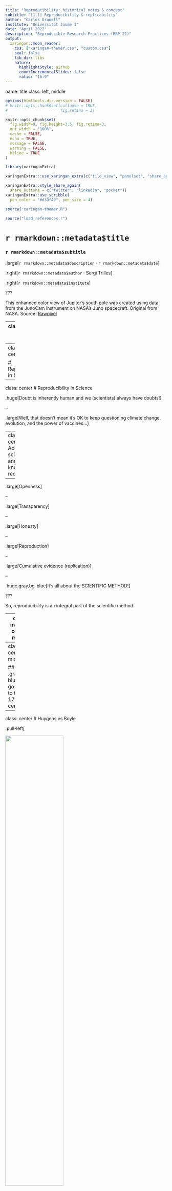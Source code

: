 ```yaml
---
title: "Reproducibility: historical notes & concept"
subtitle: "[1.1] Reproducibility & replicability"
author: "Carlos Granell"
institute: "Universitat Jaume I"
date: "April 2022"
description: "Reproducible Research Practices (RRP'22)"
output:
  xaringan::moon_reader:
    css: ["xaringan-themer.css", "custom.css"]
    seal: false
    lib_dir: libs
    nature:
      highlightStyle: github
      countIncrementalSlides: false
      ratio: "16:9"
---
```

name: title
class: left, middle
<!--background-image: url(images/rawpixel/nasa-jupiter.jpg)
background-size: cover-->



```r
options(htmltools.dir.version = FALSE)
# knitr::opts_chunk$set(collapse = TRUE,
#                       fig.retina = 3)

knitr::opts_chunk$set(
  fig.width=9, fig.height=3.5, fig.retina=3,
  out.width = "100%",
  cache = FALSE,
  echo = TRUE,
  message = FALSE, 
  warning = FALSE,
  hiline = TRUE
)


```

```r
library(xaringanExtra)

xaringanExtra:::use_xaringan_extra(c("tile_view", "panelset", "share_again", "editable"))

xaringanExtra::style_share_again(
  share_buttons = c("twitter", "linkedin", "pocket"))
xaringanExtra::use_scribble(
  pen_color = "#d33f49", pen_size = 4)
```


```r
source("xaringan-themer.R")
```

```r
source("load_references.r")
```

# `r rmarkdown::metadata$title`

### `r rmarkdown::metadata$subtitle`

.large[`r rmarkdown::metadata$description` &#183; `r rmarkdown::metadata$date`]

.right[`r rmarkdown::metadata$author` &#183; Sergi Trilles]

.right[`r rmarkdown::metadata$institute`]

???

This enhanced color view of Jupiter's south pole was created using data from the JunoCam instrument on NASA's Juno spacecraft. Original from NASA.
Source: [Rawpixel](https://www.rawpixel.com/image/440596/jupiters-south-pole)

---
class: inverse, bottom, middle

## Focus is the art of knowing what to ignore.

.large[The fastest way to raise your level of performance: Cut your number of commitments in half.]

---
class: inverse, center, middle

# Reproducibility in Science

---
class: center
# Reproducibility in Science

.huge[Doubt is inherently human and we (scientists) always have doubts!]

--

.large[Well, that doesn’t mean it’s OK to keep questioning climate change, evolution, and the power of vaccines...]

---
class: center
# Advancing science and knowledge requires


--

.large[Openness]

--

.large[Transparency]

--

.large[Honesty]

--

.large[Reproduction]

--

.large[Cumulative evidence (replication)]

--

.huge.gray.bg-blue[It's all about the SCIENTIFIC METHOD!]

???

So, reproducibility is an integral part of the scientific method. 

---
class: inverse, center, middle


# Is reproducibility a new problem?

---
class: center, middle

## .gray.bg-blue[Let's go back to the 17th century...]


---
class: center
# Huygens vs Boyle 

.pull-left[

<img src="https://upload.wikimedia.org/wikipedia/commons/a/a4/Christiaan_Huygens-painting.jpeg" width="60%"/>

[Christiaan Huygens](https://en.wikipedia.org/wiki/Christiaan_Huygens)

]

.pull-right[
<img src="https://upload.wikimedia.org/wikipedia/commons/thumb/a/a3/The_Shannon_Portrait_of_the_Hon_Robert_Boyle.jpg/800px-The_Shannon_Portrait_of_the_Hon_Robert_Boyle.jpg" width="60%"/>

[Robert Boyle](https://en.wikipedia.org/wiki/Robert_Boyle)

]


---
class: center, middle

.pull-left[

<br/><br/><br/><br/>

.huge[Boyle's [air-pump](https://en.wikipedia.org/wiki/Air_pump) was one of the first documented disputes over reproducibility adn the experiemental science...]

]


.pull-right[
<img src="https://upload.wikimedia.org/wikipedia/commons/3/31/Boyle_air_pump.jpg" width="65%"/>

]


---
class: center
# Huygens vs Boyle 

.pull-left[
<img src="https://upload.wikimedia.org/wikipedia/commons/a/a4/Christiaan_Huygens-painting.jpeg" width="35%"/>

.large[**Huygens** observed a new effect (*[anomalous suspension](https://www.youtube.com/watch?v=vekG7rotwy4)*) in NL]

]

--

.pull-right[

<img src="https://upload.wikimedia.org/wikipedia/commons/thumb/a/a3/The_Shannon_Portrait_of_the_Hon_Robert_Boyle.jpg/800px-The_Shannon_Portrait_of_the_Hon_Robert_Boyle.jpg" width="35%"/>

.large[**Boyle** could not replicate this effect in his own air pump in UK]

]

--

.huge[Huygens went to UK (1663) to personally help Boyle .gray.bg-blue[replicate] anomalous suspension of water]


???

[Source](https://en.wikipedia.org/wiki/Reproducibility)

Note here that non-replication can be good! Here, a new, valid effect during replication was not observed in the original study. That's how science progresses! 

---
class: center
# Newton vs Flamsteed

.pull-left[

<img src="https://upload.wikimedia.org/wikipedia/commons/thumb/3/3b/Portrait_of_Sir_Isaac_Newton%2C_1689.jpg/1280px-Portrait_of_Sir_Isaac_Newton%2C_1689.jpg" width="60%"/>

[Isaac Newton](https://en.wikipedia.org/wiki/Isaac_Newton)
]

.pull-right[
<img src="https://upload.wikimedia.org/wikipedia/commons/1/16/John_Flamsteed_1702.jpg" width="60%"/>

[John Flamsteed](https://en.wikipedia.org/wiki/John_Flamsteed)

]


---
class: center, middle


.pull-left[

<br/><br/><br/><br/>

.huge[Flamsteed's [lunar data](https://articles.adsabs.harvard.edu//full/1995JHA....26..237K/0000237.000.html) & Newston's request for raw data...]

]


.pull-right[

![lunardata](images/flamsteed-newton-lunardata.jpg)

]


???

[SAO/NASA Astrophysics Data System (ADS)](https://articles.adsabs.harvard.edu//full/1995JHA....26..237K/0000237.000.html)


---
name: newton
class: center
# Newton vs Flamsteed


.large[In 1695, Sir Isaac Newton wrote a letter to the British Astronomer Royal John Flamsteed, whose data on lunar positions he was trying to get for more than half a year...]

--

.large[Newton wrote that...]

> .large[“these and all your communications will be useless to me unless you can propose some practicable way or other of supplying me with observations … .gray.bg-blue[I want not your calculations, but your observations only].”] `r cite("noy2019")`


???

[Kollerstrom, N. & Yallop, B. D. J. Hist. Astron. 26, 237–246 (1995)](https://doi.org/10.1177%2F002182869502600303).


---
class: inverse, center, middle

# Is reproducibility a new problem?


---
class: center, middle

## .gray.bg-blue[Let's go back to 40 years ago, with the birth of personal computers...]


---
class: left

### `r cite("knuth1984")` - Literate programming (Act III)

.pull-left[

.huge[[Like prose & code](http://www.literateprogramming.com/)] 

-   .large[Code embedded within the program's documentation as opposed to documentation embedded within code.]

-   .large[Combines .gray.bg-blue[programming language] (R, python) with .gray.bg-blue[documentation language] (TeX, LaTeX, Markdown).]

]

.pull-right[

```r
knitr::include_graphics('https://upload.wikimedia.org/wikipedia/commons/4/4f/KnuthAtOpenContentAlliance.jpg')
```

.center[[Donald E Knuth](https://en.wikipedia.org/wiki/Donald_Knuth)]

]


---
### Dynamic documentation (Act III)

.large[.gray.bg-blue[constant change]: anytime that the underlying data, analysis, or code change, the report itself is automatically updated]

--

.pull-left[

.large[SWEAVE (2002) by Friedrich Leisch allowed R code to be embedded within lay LaTex documents]

]

--

.pull-right[

.large[Language-specific tools to enable interactive or “live” notebooks]: 

-   [R Markdown](https://rmarkdown.rstudio.com/)
-   [Jupyter Notebooks](https://jupyter.org/)
-   [Wolfram Notebooks](https://www.wolfram.com/notebooks/)
-   [Google Colab](https://colab.research.google.com/)
-   [Quarto](https://quarto.org/): Python, R, Julia and Observable

]


---
class: inverse, center, middle

# Is reproducibility a new problem?


---
class: center, middle

## .gray.bg-blue[Let's go back to 30 years ago, with the birth of the Web...]


---
class: center, middle

>  .huge[Today, few published results are reproducible in any practical sense. To verify them requires almost as much effort as it took to create them originally. 
After a time, authors are often unable to reproduce their own results! For these reasons, many people ignore most of the literature. ]

.right[Jon Claerbout, *Earth Sounding Analysis*]

???

John Claerbout revised his book *Earth Soundings Analysis* with a valid complaint.

---
class: left

### `r cite("claerbout1992")` - _`r title("claerbout1992")`_


.pull-left[

-   .large[Merge publication with underlying computational analysis]

-   .large[Executable digital notebook]

-   .large[Be open & help others]

-   .large[Document for future self]
]

.pull-right[
```r
knitr::include_graphics('images/Claerbout92.png')
```

]


---
class: inverse, center, middle

# Is reproducibility a new problem?


---
class: center, middle

## .gray.bg-blue[Let's go back to Sep 15, 2022]


---
class: left

### Facts

.large[Rubén Herzog, Universidad de Valparaíso in Chile, published a 2020 [article](https://www.nature.com/articles/s41598-020-74060-6) in Scientific Reports]

--

.large[Paul Lodder, a grad student at the University of Amsterdam, wanted to expand on the model used by Rubén]

--

.large[Paul reproduced the paper's analysis results before looking into expanding...and got .gray.bg-blue[different results]]


> I (Paul) shared my findings with Rubén by writing up a .gray.bg-blue[literate programming report], which allowed me to present my findings in a reproducible manner by including the code that leads to any of the results discussed.

> Because I (Paul) was able to run his code and mine on the same simulated data, it was very clear that the typo caused the results from the paper

???

Full story on [Retraction Watch](https://retractionwatch.com/):

- [A grad student finds a ‘typo’ in a psychedelic study’s script that leads to a retraction](https://retractionwatch.com/2022/10/06/a-grad-student-finds-a-typo-in-a-psychedelic-studys-script-that-leads-to-a-retraction/#more-125759)
- [‘A display of extreme academic integrity’: A grad student who found a key error praises the original author](https://retractionwatch.com/2022/10/11/a-display-of-extreme-academic-integrity-a-grad-student-who-found-a-key-error-praises-the-original-author/)


---
class: left

### Lessons

.large[.gray.bg-blue[Academic integrity & honesty] through <br/> .gray.bg-blue[transparent and reproducible computational code]]

-   Both collaborated to find out the typo. 
-   Paper is now retracted, but both are working in a new version of the paper
-   Science wins!

???

Full story on [Retraction Watch](https://retractionwatch.com/):

- [A grad student finds a ‘typo’ in a psychedelic study’s script that leads to a retraction](https://retractionwatch.com/2022/10/06/a-grad-student-finds-a-typo-in-a-psychedelic-studys-script-that-leads-to-a-retraction/#more-125759)
- [‘A display of extreme academic integrity’: A grad student who found a key error praises the original author](https://retractionwatch.com/2022/10/11/a-display-of-extreme-academic-integrity-a-grad-student-who-found-a-key-error-praises-the-original-author/)


---
class: inverse, center, middle

# Is reproducibility a new problem?

---
class: center, middle


## No, it is not .gray.bg-blue[NEW], but it .gray.bg-blue[IS] still a problem.

---
class: left, bottom
background-image: url(images/supertramp.jpg)
background-size: contain



---
class: left

### `r cite("alsheikhAli2011")` - _`r title("alsheikhAli2011")`_

.huge[Assessed 500 papers]

-   .large[149 not subject to any data availability policy]

-   .large[208 did not adhere to data availability instructions]

-   .large[143 adhered to minimum requirements]

-   .large[47 deposited full primary data] ~9%


---
class:left
### `r cite("baker2015")` - _`r title("baker2015")`_

.pull-left[

-   .large[Only 39 out ot 100 of the published studies in psychology could be reproduced]

]

.pull-right[

```r
knitr::include_graphics('images/replicatation-graphic-b.png')
```
]


---
### .center[Reproducibility issues are well covered...]


-   .large[in __science studies__ in general, across various disciplines] `r cite("ioannidis2005")`: _`r title("ioannidis2005")`_

-   .large[in __economics__] `r cite("ioannidis2017")`: _`r title("ioannidis2017")`_

-   .large[in __medical chemistry__] `r cite("baker2017")`: _`r title("baker2017")`_

-   .large[in __neuroscience__] `r cite("button2013")`: _`r title("button2013")`_


---
class: left

### `r cite("baker2016")` - _`r title("baker2016")`_


.pull-left[

-   .large[+70% of researchers have tried and failed to reproduce another scientist's experiments]

-   .large[+50% have failed to reproduce their own experiments]
]

.pull-right[
![is there a reproducibility crisis?](images/reproducibility-graphic-online1.jpeg)
]

---
class: left
### `r cite("baker2016")` - Limitations & enablers 

.pull-left[

```r
knitr::include_graphics('images/reproducibility-graphic-online4.jpg')
```

]

.pull-right[
```r
knitr::include_graphics('images/reproducibility-graphic-online5.jpg')
```
]


---
class: left

### `r cite("fanelli2018")` -  _`r title("fanelli2018")`_

.huge[“science is in crisis” narrative is wrong?]

--

> The new “science is in crisis” narrative is not only empirically unsupported, but also quite obviously counterproductive. Instead of inspiring younger generations to do more and better science, it might foster in them cynicism and indifference. Instead of inviting greater respect for and investment in research, it risks discrediting the value of evidence and feeding antiscientific agendas.

---
class: left,

### `r cite("fanelli2018")` -  _`r title("fanelli2018")`_

.huge[“science is in crisis” narrative is wrong?]

> Therefore, contemporary science could be more accurately portrayed as facing “new opportunities and challenges” or even a “revolution”. .gray.bg-blue[Efforts to promote transparency and reproducibility would find complete justification in such a narrative of transformation and empowerment], a narrative that is not only more compelling and inspiring than that of a crisis, but also better supported by evidence.

---
class: inverse, center, middle

# The concept of reproduction 

---
class: left, center
# Objectives of scientific research

--

.huge[Discover laws, axioms, rules, etc. and describe under which conditions they apply]

--

.huge[Conduct case studies to prove a general principle or theory]

--

.huge[Transfer/publish results to prove validity, veracity, trust in findings]

--

> One of the pathways by which scientists confirm the validity of a new
finding or discovery is by repeating the research that produced it.


> Observed inconsistency may be an important precursor to new discovery while 
others fear it may be a symptom of a lack of rigor in science



---
class: left

# .center[Today's reality]

-   .huge[.gray.bg-blue[Computation] has an increasing role in scientific research] `r cite("stodden2014")`

-   .huge[Many and diverse .gray.bg-blue[computational] sciences (bio-informatics, geophysics, material science, fluid mechanics, climate modelling, computational chemistry, ...)] `r cite("barba2021")`

-   .huge[if results are produced by complex .gray.bg-blue[computational] processes...] 

---
class: center, middle

## ...the .gray.bg-blue[methods] section of a scientific paper <br/> is .gray.bg-blue[no longer sufficient]


---
class: left

### `r cite("nust2021")` - _The inverse problem_

![](images/nust2021_f1000.gif)


---
class: left

### `r cite("stark2018")` - _'Show me', not 'trust me'_

.pull-left[

-   .large['Show me' = ‘help me if you can’]

> "If I say: ‘here’s my work’ and it’s wrong, I might have erred, but at least I am honest". 


-   .large[not 'trust me' = not ‘catch me if you can’]

> "If I publish a paper long on results but short on methods, and it’s wrong, that makes me untrustworthy." 

]

.pull-right[
```r
knitr::include_graphics('images/preproducibility.png')
```
]


---
background-image: url(images/turingway_reproducibility.jpg)
background-size: contain

???

[The Turing Way Community](https://the-turing-way.netlify.app/reproducible-research/reproducible-research.html)

---
name: matrix_definitions
### `r cite("turingway2019")` - The Turing Way Community 

```r
knitr::include_graphics('images/turingway_reproducible-matrix.jpg')
```

???

[The Turing Way Community](https://the-turing-way.netlify.app/reproducible-research/overview/overview-definitions.html)

---
### `r cite(c("claerbout1992", "donoho2009", "peng2011", "leek2017", "barba2018"))` - {Re}* terms

-   .large[__Reproducible research__: Authors provide all the necessary data and the computer codes to run the analysis again, re-creating the results.]

-   .large[__Reproducibility__: A study is reproducible if all of the code and data used to generate the numbers and figures in the paper are available and exactly produce the published results.]

-   .large[__Replication__: A study that arrives at the same scientific findings as another study, collecting new data (possibly with different methods) and completing new analyses.]


---
### `r cite(c("claerbout1992", "donoho2009", "peng2011", "leek2017", "barba2018"))` - {Re}* terms

-   .large[__Replicability__: A study is replicable if an identical experiment can be performed like the first study and the statistical results are consistent.]

-   .large[__False discovery__: A study is a false discovery if the result presented in the study produces the wrong answer to the question of interest.]


---
class: left

### `r cite(c("ostermann2017", "nust2018", "ostermann2021"))` - Our view

.pull-left[

> .large[A reproducible paper ensures a reader can recreate the computational workflow of a study, including the .gray.bg-blue[prerequisite knowledge] and the .gray.bg-blue[computational environment].] 

> - The former implies the scientific argument to be understandable and sound. 

> - The latter requires a detailed description of used software and data, and both being openly available.

]

.pull-right[

```r
knitr::include_graphics('images/AGILE00-logo-square.svg')
```
.center[[Reproducible AGILE](https://reproducible-agile.github.io/)]

]


---
class: center, middle

## We define .gray.bg-blue[reproducibility] to mean 

---
class: center, middle

# .gray.bg-blue[computacional] reproducibility


---
class: center

### `r cite("peng2011")` - _`r title("peng2011")`_

```r
knitr::include_graphics('images/spectrumreproducibility.jpg')
```

???

Linked to criteria assessment of reproducibility

---
class: inverse, center, middle

# Summary

---

# .center[Reproducibility involves the .gray.bg-blue[ORIGINAL] data and code]

-   .large[checking the published manuscript,]

-   .large[looking for published data and code, then]

-   .large[comparing the results of that data and code to the published results]

-   .large[if they are the same, the study is reproducible; otherwise, it is not]

---

# .center[Replicability involves .gray.bg-blue[NEW] data collection and/or methods]

-   .large[Replication is to test for consistency with previous results of a similar study]

-   .large[Replication is to advance theory by confronting existing understanding with new evidence] `r cite("nosek2020")` 

-   .large[Replication is accumulated evidence] (way to plan a PhD project?)

-   .large[Even when a paper is computationally reproducible, it *may fail* to be replicated]


---

# References

.tiny[
```r
print(start = 1, end = 15)
```
]

---

# References

.tiny[
```r

print(start = 16, end = 24)
```
]

